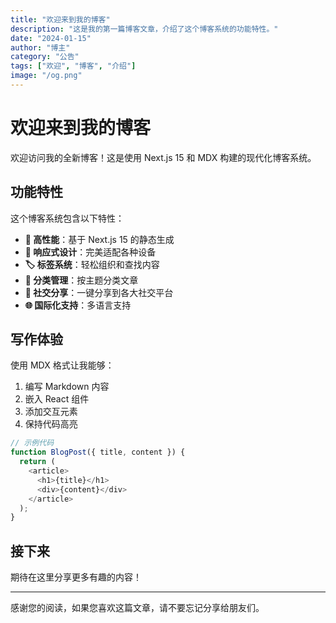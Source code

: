 ```yaml
---
title: "欢迎来到我的博客"
description: "这是我的第一篇博客文章，介绍了这个博客系统的功能特性。"
date: "2024-01-15"
author: "博主"
category: "公告"
tags: ["欢迎", "博客", "介绍"]
image: "/og.png"
---
```


# 欢迎来到我的博客

欢迎访问我的全新博客！这是使用 Next.js 15 和 MDX 构建的现代化博客系统。

## 功能特性

这个博客系统包含以下特性：

- **🚀 高性能**：基于 Next.js 15 的静态生成
- **📱 响应式设计**：完美适配各种设备
- **🏷️ 标签系统**：轻松组织和查找内容
- **📂 分类管理**：按主题分类文章
- **🔗 社交分享**：一键分享到各大社交平台
- **🌐 国际化支持**：多语言支持

## 写作体验

使用 MDX 格式让我能够：

1. 编写 Markdown 内容
2. 嵌入 React 组件
3. 添加交互元素
4. 保持代码高亮

```javascript
// 示例代码
function BlogPost({ title, content }) {
  return (
    <article>
      <h1>{title}</h1>
      <div>{content}</div>
    </article>
  );
}
```

## 接下来

期待在这里分享更多有趣的内容！

---

感谢您的阅读，如果您喜欢这篇文章，请不要忘记分享给朋友们。 